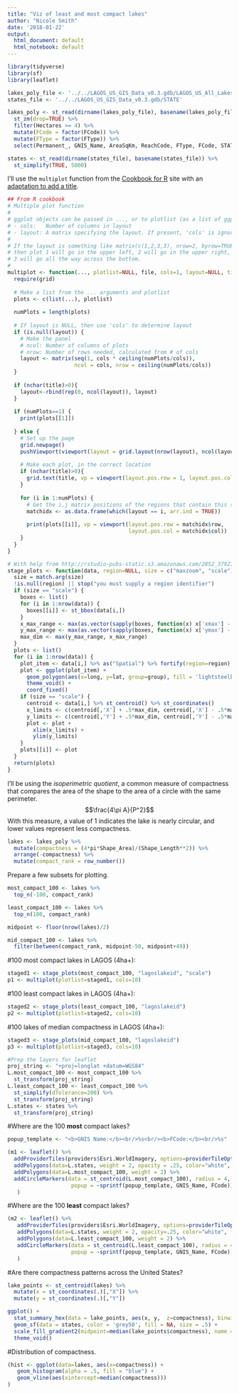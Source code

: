 ```yaml
---
title: "Viz of least and most compact lakes"
author: "Nicole Smith"
date: '2018-01-22'
output:
  html_document: default
  html_notebook: default
---
```

```r
library(tidyverse)
library(sf)
library(leaflet)

lakes_poly_file <- '../../LAGOS_US_GIS_Data_v0.3.gdb/LAGOS_US_All_Lakes_4ha'
states_file <- '../../LAGOS_US_GIS_Data_v0.3.gdb/STATE'

lakes_poly <- st_read(dirname(lakes_poly_file), basename(lakes_poly_file), stringsAsFactors = FALSE) %>%
  st_zm(drop=TRUE) %>%
  filter(Hectares >= 4) %>%
  mutate(FCode = factor(FCode)) %>%
  mutate(FType = factor(FType)) %>%
  select(Permanent_, GNIS_Name, AreaSqKm, ReachCode, FType, FCode, STATE, lagoslakeid, Shape_Area, Shape_Length)

states <- st_read(dirname(states_file), basename(states_file)) %>%
  st_simplify(TRUE, 5000)
```

I'll use the `multiplot` function from the [Cookbook for R](http://www.cookbook-r.com/Graphs/Multiple_graphs_on_one_page_(ggplot2)/) site with an [adaptation to add a title](http://www.guru-gis.net/multiplot-function-for-ggplot/).
```r
## From R cookbook
# Multiple plot function
#
# ggplot objects can be passed in ..., or to plotlist (as a list of ggplot objects)
# - cols:   Number of columns in layout
# - layout: A matrix specifying the layout. If present, 'cols' is ignored.
#
# If the layout is something like matrix(c(1,2,3,3), nrow=2, byrow=TRUE),
# then plot 1 will go in the upper left, 2 will go in the upper right, and
# 3 will go all the way across the bottom.
#
multiplot <- function(..., plotlist=NULL, file, cols=1, layout=NULL, title="") {
  require(grid)
 
  # Make a list from the ... arguments and plotlist
  plots <- c(list(...), plotlist)
 
  numPlots = length(plots)
 
  # If layout is NULL, then use 'cols' to determine layout
  if (is.null(layout)) {
    # Make the panel
    # ncol: Number of columns of plots
    # nrow: Number of rows needed, calculated from # of cols
    layout <- matrix(seq(1, cols * ceiling(numPlots/cols)),
                     ncol = cols, nrow = ceiling(numPlots/cols))
  }
 
  if (nchar(title)>0){
    layout<-rbind(rep(0, ncol(layout)), layout)
  }
 
  if (numPlots==1) {
    print(plots[[1]])
 
  } else {
    # Set up the page
    grid.newpage()
    pushViewport(viewport(layout = grid.layout(nrow(layout), ncol(layout), heights =if(nchar(title)>0){unit(c(0.5, rep(5,nrow(layout)-1)), "null")}else{unit(c(rep(5, nrow(layout))), "null")} )))
 
    # Make each plot, in the correct location
    if (nchar(title)>0){
      grid.text(title, vp = viewport(layout.pos.row = 1, layout.pos.col = 1:ncol(layout)))
    }
 
    for (i in 1:numPlots) {
      # Get the i,j matrix positions of the regions that contain this subplot
      matchidx <- as.data.frame(which(layout == i, arr.ind = TRUE))
 
      print(plots[[i]], vp = viewport(layout.pos.row = matchidx$row,
                                      layout.pos.col = matchidx$col))
    }
  }
}

# With help from http://rstudio-pubs-static.s3.amazonaws.com/2852_379274d7c5734f979e106dcf019ec46c.html
stage_plots <- function(data, region=NULL, size = c("maxzoom", "scale")) {
  size = match.arg(size)
  !is.null(region) || stop("you must supply a region identifier")
  if (size == "scale") {
    boxes <- list()
    for (i in 1:nrow(data)) {
      boxes[[i]] <- st_bbox(data[i,])
    }
    x_max_range <- max(as.vector(sapply(boxes, function(x) x['xmax'] - x['xmin'])))
    y_max_range <- max(as.vector(sapply(boxes, function(x) x['ymax'] - x['ymin'])))
    max_dim <- max(y_max_range, x_max_range)
  }
  plots <- list()
  for (i in 1:nrow(data)) {
    plot_item <- data[i,] %>% as("Spatial") %>% fortify(region=region)
    plot <- ggplot(plot_item) + 
      geom_polygon(aes(x=long, y=lat, group=group), fill = 'lightsteelblue3', color = 'dodgerblue4') +
      theme_void() +
      coord_fixed()
    if (size == "scale") {
      centroid <- data[i,] %>% st_centroid() %>% st_coordinates()
      x_limits <- c(centroid[,'X'] + .5*max_dim, centroid[,'X'] - .5*max_dim)
      y_limits <- c(centroid[,'Y'] + .5*max_dim, centroid[,'Y'] - .5*max_dim)
      plot <- plot +
        xlim(x_limits) + 
        ylim(y_limits)
    }
    plots[[i]] <- plot
  }
  return(plots)
}

```

I'll be using the *isoperimetric quotient*, a common measure of compactness that compares the area of the shape to the area of a circle with the same perimeter. $$\frac{4\pi A}{P^2}$$With this measure, a value of 1 indicates the lake is nearly circular, and lower values represent less compactness.
```r
lakes <- lakes_poly %>%
  mutate(compactness = (4*pi*Shape_Area)/(Shape_Length**2)) %>%
  arrange(-compactness) %>%
  mutate(compact_rank = row_number())
```

Prepare a few subsets for plotting.
```r
most_compact_100 <- lakes %>%
  top_n(-100, compact_rank)

least_compact_100 <- lakes %>%
  top_n(100, compact_rank)

midpoint <- floor(nrow(lakes)/2)

mid_compact_100 <- lakes %>%
  filter(between(compact_rank, midpoint-50, midpoint+49))
```

#100 most compact lakes in LAGOS (4ha+):
```r
staged1 <- stage_plots(most_compact_100, "lagoslakeid", "scale")
p1 <- multiplot(plotlist=staged1, cols=10)
```

#100 least compact lakes in LAGOS (4ha+):
```r
staged2 <- stage_plots(least_compact_100, "lagoslakeid")
p2 <- multiplot(plotlist=staged2, cols=10)
```

#100 lakes of median compactness in LAGOS (4ha+):
```r
staged3 <- stage_plots(mid_compact_100, "lagoslakeid")
p3 <- multiplot(plotlist=staged3, cols=10)
```

```r
#Prep the layers for leaflet
proj_string <- "+proj=longlat +datum=WGS84"
L.most_compact_100 <- most_compact_100 %>%
  st_transform(proj_string)
L.least_compact_100 <- least_compact_100 %>%
  st_simplify(dTolerance=200) %>%
  st_transform(proj_string)
L.states <- states %>%
  st_transform(proj_string)
```

#Where are the 100 **most** compact lakes?
```r
popup_template <- "<b>GNIS Name:</b><br/>%s<br/><b>FCode:</b><br/>%s"

(m1 <- leaflet() %>%
  addProviderTiles(providers$Esri.WorldImagery, options=providerTileOptions(opacity=.75)) %>%
  addPolygons(data=L.states, weight = 2, opacity = .25, color="white", fill=NULL) %>%
  addPolygons(data=L.most_compact_100, weight = 2) %>%
  addCircleMarkers(data = st_centroid(L.most_compact_100), radius = 4, fillOpacity = 1, stroke = FALSE,
                    popup = ~sprintf(popup_template, GNIS_Name, FCode))
   )
```

#Where are the 100 **least** compact lakes?
```r
(m2 <- leaflet() %>%
   addProviderTiles(providers$Esri.WorldImagery, options=providerTileOptions(opacity=.75)) %>%
   addPolygons(data=L.states, weight = 2, opacity=.25, color="white", fill=NULL) %>%
   addPolygons(data=L.least_compact_100, weight = 2) %>%
   addCircleMarkers(data = st_centroid(L.least_compact_100), radius = 4, fillOpacity = 1, stroke = FALSE,
                    popup = ~sprintf(popup_template, GNIS_Name, FCode))
   )

```


#Are there compactness patterns across the United States?
```r
lake_points <- st_centroid(lakes) %>%
  mutate(x = st_coordinates(.)[,"X"]) %>%
  mutate(y = st_coordinates(.)[,"Y"])

ggplot() +
  stat_summary_hex(data = lake_points, aes(x, y,  z=compactness), binwidth = c(50000, 50000)) +
  geom_sf(data = states, color = 'grey50', fill = NA, size = .5) +
  scale_fill_gradient2(midpoint=median(lake_points$compactness), name = "compactness") +
  theme_void()

```

#Distribution of compactness.
```r
(hist <- ggplot(data=lakes, aes(x=compactness)) +
   geom_histogram(alpha = .5, fill = "blue") +
   geom_vline(aes(xintercept=median(compactness)))
)
```


